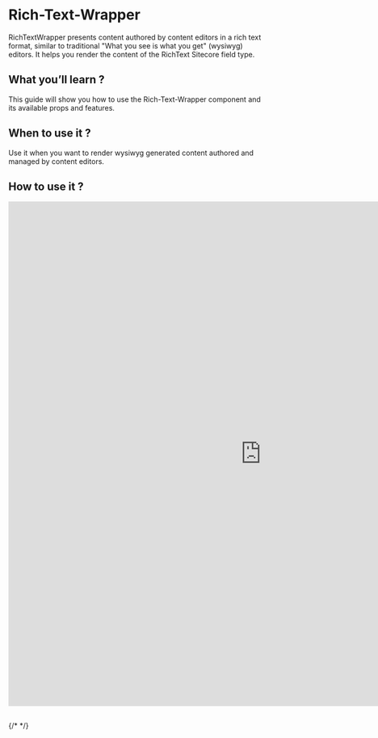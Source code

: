 
<Meta of={RichTextWrapperStories} />

# Rich-Text-Wrapper

RichTextWrapper presents content authored by content editors in a rich text format, similar to traditional "What you see is what you get" (wysiwyg) editors. It helps you render the content of the RichText Sitecore field type.

## What you’ll learn ?

This guide will show you how to use the Rich-Text-Wrapper component and its available props and features.

## When to use it ?

Use it when you want to render wysiwyg generated content authored and managed by content editors.

## How to use it ?

<iframe
  src="https://xmc-hztl-foundation-storybook.vercel.app/?path=/story/helpers-sitecore-wrappers-rich-text-wrapper--default"
  width="1000"
  height="1000"
  frameborder="0"
></iframe>

##

{/* <Canvas of={CheckboxStories.Card} /> */}

